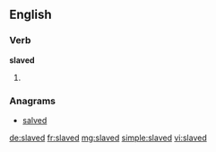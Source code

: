 ==English==

===Verb===
'''slaved'''

# {{en-past of|slave}}

===Anagrams===
* [[salved#English|salved]]

[[de:slaved]]
[[fr:slaved]]
[[mg:slaved]]
[[simple:slaved]]
[[vi:slaved]]